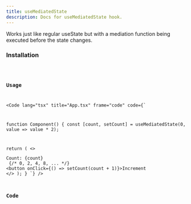 ```yaml
---
title: useMediatedState
description: Docs for useMediatedState hook.
---
```



Works just like regular useState but with a mediation function being executed before the state changes.

### Installation
<Code code="npx rabbithook@latest add use-mediated-state" lang="bash" frame={false} />

### Usage
<Code
    lang="tsx"
    title="App.tsx"
    frame="code"
    code={`

function Component() {
  const [count, setCount] = useMediatedState(0, value => value * 2);

  return (
    <>
      <div>Count: {count}</div> {/* 0, 2, 4, 8, ... */}
      <button onClick={() => setCount(count + 1)}>Increment</button>
    </>
  );
}
`}
  />

### Code
<Tabs>
  <TabItem label="Typescript">
    <Code
      lang="ts"
      title="use-mediated-state.ts"
      frame="code"
      code={hookTypescript}
    />
  </TabItem>
  <TabItem label="Javascript">
    <Code
      lang="js"
      title="use-mediated-state.js"
      frame="code"
      code={hookJavascript}
    />
  </TabItem>
</Tabs>

